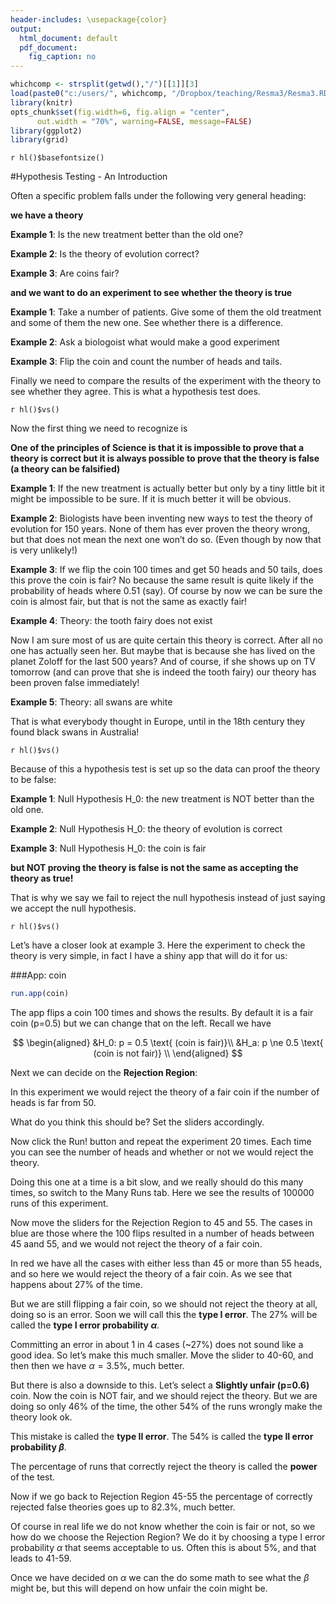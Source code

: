 ```yaml
---
header-includes: \usepackage{color}
output:
  html_document: default
  pdf_document:
    fig_caption: no
---
```

<style>
table, th, td { text-align:right; }
th, td {padding: 10px;}
</style>

```r
whichcomp <- strsplit(getwd(),"/")[[1]][3]
load(paste0("c:/users/", whichcomp, "/Dropbox/teaching/Resma3/Resma3.RData"))
library(knitr)
opts_chunk$set(fig.width=6, fig.align = "center", 
      out.width = "70%", warning=FALSE, message=FALSE)
library(ggplot2)
library(grid)
```
`r hl()$basefontsize()`

#Hypothesis Testing - An Introduction

Often a specific problem  falls under the following very general heading: 

**we have a theory**

**Example 1**: Is the new treatment better than the old one? 

**Example 2**: Is the theory of evolution correct? 

**Example 3**: Are coins fair? 

**and we want to do an experiment to see whether the theory is true **

**Example 1**: Take a number of patients. Give some of them the old treatment and some of them the new one. See whether there is a difference. 

**Example 2**: Ask a biologoist what would make a good experiment 

**Example 3**: Flip the coin and count the number of heads and tails.

Finally we need to compare the results of the experiment with the theory to see whether they agree. This is what a hypothesis test does. 

`r hl()$vs()`

Now the first thing we need to recognize is

**One of the principles of Science is that it is  impossible to prove that a theory is correct but it is always possible to prove that the theory is false (a theory can be falsified)**

**Example 1**: If the new treatment is actually better but only by a tiny little bit it might be impossible to be sure. If it is much better it will be obvious. 

**Example 2**: Biologists have been inventing new ways to test the theory of evolution for 150 years. None of them has ever proven the theory wrong, but that does not mean the next one won't do so. (Even though by now that is very unlikely!)

**Example 3**: If we flip the coin 100 times and get 50 heads and 50 tails, does this prove the coin is fair? No because the same result is quite likely if the probability of heads where 0.51 (say). Of course by now we can be sure the coin is almost fair, but that is not the same as exactly fair!

**Example 4**: Theory: the tooth fairy does not exist

Now I am sure most of us are quite certain this theory is correct. After all no one has actually seen her. But maybe that is because she has lived on the planet Zoloff for the last 500 years? And of course, if she shows up on TV tomorrow (and can prove that she is indeed the tooth fairy) our theory has been proven false immediately!

**Example 5**: Theory: all swans are white

That is what everybody thought in Europe, until in the 18th century they found black swans in Australia! 

`r hl()$vs()`

Because of this a hypothesis test is set up so the data can proof the theory to be false:

**Example 1**: Null Hypothesis H_0:  the new treatment is NOT better than the old one.

**Example 2**:  Null Hypothesis H_0:  the theory of evolution is correct

**Example 3**:  Null Hypothesis H_0: the coin is fair

**but NOT proving the theory is false is not the same as accepting the theory as true!**

That is why we say we fail to reject the null hypothesis instead of just saying we accept the null hypothesis. 

`r hl()$vs()`

Let's have a closer look at example 3. Here the experiment to check the theory is very simple, in fact I have a shiny app that will do it for us: 


###App: coin

```r
run.app(coin)
```

The app flips a coin 100 times and shows the results. By default it is a fair coin (p=0.5) but we can change that  on the left. Recall we have 

$$
\begin{aligned}
&H_0: p    = 0.5 \text{ (coin is fair)}\\
&H_a: p    \ne 0.5 \text{ (coin is not fair)}     \\
\end{aligned}
$$

Next we can decide on the **Rejection Region**:

In this experiment we would reject the theory of a fair coin if the number of heads is far from 50. 

What do you think this should be? Set the sliders accordingly.

Now click the Run! button and repeat the experiment 20 times. Each time you can see the number of heads and whether or not we would reject the theory.

Doing this one at a time is a bit slow, and we really should do this many times, so switch to the Many Runs tab. Here we see the results of 100000 runs of this experiment. 

Now move the sliders for the Rejection Region to 45 and 55. The cases in blue are those where the 100 flips resulted in a number of heads between 45 aand 55, and we would not reject the theory of a fair coin. 

In red we have all the cases with either less than 45 or more than 55 heads, and so here we would reject the theory of a fair coin. As we see that happens about 27% of the time.

But we are still flipping a fair coin, so we should not reject the theory at all, doing so is an error. Soon we will call this the **type I error**. The 27% will be called the **type I error probability $\alpha$**.

Committing an error in about 1 in 4 cases (~27%) does not sound like a good idea. So let's make this much smaller. Move the slider to 40-60, and then then we have $\alpha=3.5\%$, much better.

But there is also a downside to this. Let's select a **Slightly unfair (p=0.6)** coin. Now the coin is NOT fair, and we should reject the theory. But we are doing so only 46% of the time, the other 54% of the runs wrongly make the theory look ok. 

This mistake is called the **type II error**. The 54% is called the **type II error probability $\beta$**. 

The percentage of runs that correctly reject the theory is called the **power** of the test. 

Now if we go back to Rejection Region  45-55 the percentage of correctly rejected false theories goes up to 82.3%, much better. 

Of course in real life we do not know whether the coin is fair or not, so we how do we choose the Rejection Region? We do it by choosing a type I error probability $\alpha$ that seems acceptable to us. Often this is about 5%, and that leads to 41-59.

Once we have decided on $\alpha$ we can the do some math to see what the $\beta$ might be, but this will depend on how unfair the coin might be. 
